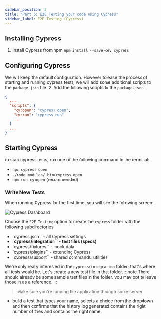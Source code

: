 ```yaml
---
sidebar_position: 5
title: "Part 5: E2E Testing your code using Cypress"
sidebar_label: E2E Testing (Cypress)
---
```


## Installing Cypress

1. Install Cypress from npm `npm install --save-dev cypress`

## Configuring Cypress
We will keep the default configuration. However to ease the process of starting and running cypress tests, we will add some additional scripts to the `package.json` file.
2. Add the following scripts to the `package.json`.

```json title="package.json"
{
  ...
  "scripts": {
    "cy:open": "cypress open",
    "cy:run": "cypress run"
    ...
  }
  ...
}
```

## Starting Cypress
to start cypress tests, run one of the following command in the terminal:
- `npx cypress open`
- `./node_modules/.bin/cypress open`
- `npm run cy:open` (recommended)

### Write New Tests
When running Cypress for the first time, you will see the following screen:

![Cypress Dashboard](.assets/cypress-startup.png)

Choose the  `E2E Testing` option to create the `cypress` folder with the following subdirectories:
- `cypress.json`` - all Cypress settings
- **`cypress/integration`` - test files (specs)**
- `cypress/fixtures`` - mock data
- `cypress/plugins`` - extending Cypress
- `cypress/support`` - shared commands, utilities

We're only really interested in the `cypress/integration` folder; that's where all tests would be. Let's create a new test file in that folder.
:::note
There should already be some sample test files in the folder, you may opt to leave those in as a reference.
:::

> Make sure you're running the application through some server.

* build a test that types your name, selects a choice from the dropdown and then confirms that the history log generated contains the right number of tries and contains the right name.